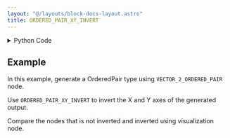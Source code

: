 ```yaml
---
layout: "@/layouts/block-docs-layout.astro"
title: ORDERED_PAIR_XY_INVERT
---
```



<PythonDocsDisplay docstring={docstring} />

<details>
<summary>Python Code</summary>

```python
from flojoy import flojoy, OrderedPair


@flojoy
def ORDERED_PAIR_XY_INVERT(
    default: OrderedPair,
) -> OrderedPair:
    """The ORDERED_PAIR_XY_INVERT node returns the OrderedPair where the axes are inverted.

    Inputs
    ------
    default : OrderedPair
        The input OrderedPair that we would like to invert the axes.

    Returns
    -------
    OrderedPair
        The OrderedPair that is inverted.
    """

    return OrderedPair(x=default.y, y=default.x)

```

[Find this Flojoy Block on GitHub](https://github.com/flojoy-ai/blocks/blob/main/blocks/TRANSFORMERS/ORDERED_PAIR_MANIPULATION/ORDERED_PAIR_XY_INVERT/ORDERED_PAIR_XY_INVERT.py)

</details>

## Example

<GetHelpWidget />

<AppDisplay app={app} blockName="ORDERED_PAIR_XY_INVERT" client:visible />

In this example, generate a OrderedPair type using `VECTOR_2_ORDERED_PAIR` node.

Use `ORDERED_PAIR_XY_INVERT` to invert the X and Y axes of the generated output.

Compare the nodes that is not inverted and inverted using visualization node.
